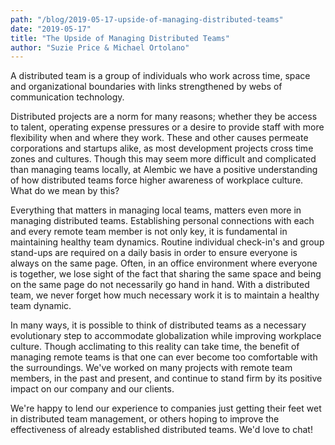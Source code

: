 ```yaml
---
path: "/blog/2019-05-17-upside-of-managing-distributed-teams"
date: "2019-05-17"
title: "The Upside of Managing Distributed Teams"
author: "Suzie Price & Michael Ortolano"
---
```


A distributed team is a group of individuals who work across time,
space and organizational boundaries with links strengthened by webs of communication technology.

Distributed projects are a norm for many reasons; whether they be access to talent,
operating expense pressures or a desire to provide staff with more flexibility when and where they work.
These and other causes permeate corporations and startups alike, as most development projects cross time zones and cultures.
Though this may seem more difficult and complicated than managing teams locally,
at Alembic we have a positive understanding of how distributed teams force higher awareness of workplace culture.
What do we mean by this?

Everything that matters in managing local teams, matters even more in managing distributed teams.
Establishing personal connections with each and every remote team member is not only key,
it is fundamental in maintaining healthy team dynamics.
Routine individual check-in's and group stand-ups are required on a daily basis in order to ensure everyone is always on the same page.
Often, in an office environment where everyone is together, we lose sight of the fact that sharing the same space and being
on the same page do not necessarily go hand in hand.
With a distributed team, we never forget how much necessary work it is to maintain a healthy team dynamic.

In many ways, it is possible to think of distributed teams as a necessary evolutionary step
to accommodate globalization while improving workplace culture.
Though acclimating to this reality can take time, the benefit of managing remote teams is that one can ever
become too comfortable with the surroundings.
We've worked on many projects with remote team members, in the past and present, and continue to stand firm
by its positive impact on our company and our clients.

We're happy to lend our experience to companies just getting their feet wet in distributed team management,
or others hoping to improve the effectiveness of already established distributed teams.
We'd love to chat!
